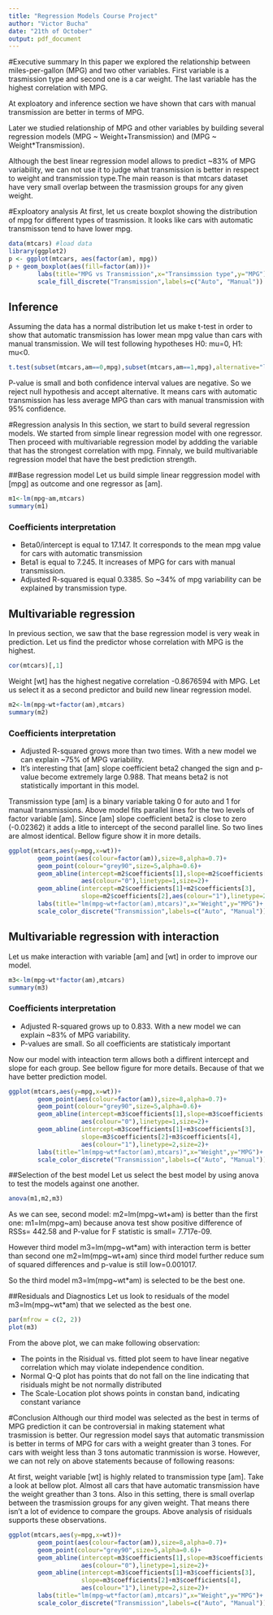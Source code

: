 ```yaml
---
title: "Regression Models Course Project"
author: "Victor Bucha"
date: "21th of October"
output: pdf_document
---
```


#Executive summary
In this paper we explored the relationship between miles-per-gallon (MPG) and two other variables. First variable is a trasmission type and second one is a car weight. The last variable has the highest correlation with MPG. 

At exploatory and inference section we have shown that cars with manual transmission are better in terms of MPG. 

Later we studied relationship of MPG and other variables by building several regression models (MPG ~ Weight+Transmission) and (MPG ~ Weight*Transmission). 

Although the best linear regression model allows to predict ~83% of MPG variability, we can not use it to judge what transmission is better in respect to weight and transmission type.The main reason is that mtcars dataset have very small overlap between the trasmission groups for any given weight. 

#Exploatory analysis 
At first, let us create boxplot showing the distribution of mpg for different types of trasmission. It looks like cars with automatic transmisson tend to have lower mpg.
```r
data(mtcars) #load data
library(ggplot2)
p <- ggplot(mtcars, aes(factor(am), mpg))
p + geom_boxplot(aes(fill=factor(am)))+
        labs(title="MPG vs Transmission",x="Transimssion type",y="MPG")+
        scale_fill_discrete("Transmission",labels=c("Auto", "Manual"))
```

## Inference
Assuming the data has a normal distribution let us make t-test in order to show that automatic transmission has lower mean mpg value than cars with manual transmission. We will test following hypotheses H0: mu=0, H1: mu<0.
```r
t.test(subset(mtcars,am==0,mpg),subset(mtcars,am==1,mpg),alternative="less")
```
P-value is small and both confidence interval values are negative. So we reject null hypothesis and accept alternative. It means cars with automatic transmission has less average MPG than cars with manual transmission with 95% confidence.

#Regression analysis
In this section, we start to build several regression models. We started from simple linear regression model with one regressor. Then proceed with multivariable regression model by addding the variable that has the strongest correlation with mpg. Finnaly, we build multivariable regression model that have the best prediction strength.

##Base regression model
Let us build simple linear reggression model with [mpg] as outcome and one regressor as [am].
```r
m1<-lm(mpg~am,mtcars)
summary(m1)
```
### Coefficients interpretation
* Beta0/intercept is equal to 17.147. It corresponds to the mean mpg value for cars with automatic transmission
* Beta1 is equal to 7.245. It increases of MPG for cars with manual transmission.
* Adjusted R-squared is equal 0.3385. So ~34% of mpg variability can be explained by transmission type. 

## Multivariable regression 
In previous section, we saw that the base regression model is very weak in prediction. Let us find the predictor whose correlation with MPG is the highest.

```r
cor(mtcars)[,1]
```

Weight [wt] has the highest negative correlation -0.8676594 with MPG. Let us select it as a second predictor and build new linear regression model.

```r
m2<-lm(mpg~wt+factor(am),mtcars)
summary(m2)
```
### Coefficients interpretation
* Adjusted R-squared grows more than two times. With a new model we can explain ~75% of MPG variability. 
* It's interesting that [am] slope coefficient beta2 changed the sign and p-value become extremely large 0.988. That means beta2 is not statistically important in this model.

Transmission type [am] is a binary variable taking 0 for auto and 1 for manual transmissions. Above model fits parallel lines for the two levels of factor variable [am]. Since [am] slope coefficient beta2 is close to zero (-0.02362) it adds a litle to intercept of the second parallel line. So two lines are almost identical. Bellow figure show it in more details.

```r
ggplot(mtcars,aes(y=mpg,x=wt))+
        geom_point(aes(colour=factor(am)),size=8,alpha=0.7)+
        geom_point(colour="grey90",size=5,alpha=0.6)+
        geom_abline(intercept=m2$coefficients[1],slope=m2$coefficients[2],
                    aes(colour="0"),linetype=1,size=2)+
        geom_abline(intercept=m2$coefficients[1]+m2$coefficients[3],
                    slope=m2$coefficients[2],aes(colour="1"),linetype=2,size=2)+
        labs(title="lm(mpg~wt+factor(am),mtcars)",x="Weight",y="MPG")+
        scale_color_discrete("Transmission",labels=c("Auto", "Manual"))
```

## Multivariable regression with interaction
Let us make interaction with variable [am] and [wt] in order to improve our model. 
```r
m3<-lm(mpg~wt*factor(am),mtcars)
summary(m3)
```
### Coefficients interpretation
* Adjusted R-squared grows up to 0.833. With a new model we can explain ~83% of MPG variability.
* P-values are small. So all coefficients are statisticaly important

Now our model with inteaction term allows both a diffirent intercept and slope for each group. See bellow figure for more details. Because of that we have better prediction model.

```r
ggplot(mtcars,aes(y=mpg,x=wt))+
        geom_point(aes(colour=factor(am)),size=8,alpha=0.7)+
        geom_point(colour="grey90",size=5,alpha=0.6)+
        geom_abline(intercept=m3$coefficients[1],slope=m3$coefficients[2],
                    aes(colour="0"),linetype=1,size=2)+
        geom_abline(intercept=m3$coefficients[1]+m3$coefficients[3],
                    slope=m3$coefficients[2]+m3$coefficients[4],
                    aes(colour="1"),linetype=2,size=2)+
        labs(title="lm(mpg~wt*factor(am),mtcars)",x="Weight",y="MPG")+
        scale_color_discrete("Transmission",labels=c("Auto", "Manual"))
```

##Selection of the best model
Let us select the best model by using anova to test the models against one another.
```r
anova(m1,m2,m3)
```
As we can see, second model: m2=lm(mpg~wt+am) is better than the first one: m1=lm(mpg~am) because anova test show positive difference of RSSs= 442.58 and P-value for F statistic is small= 7.717e-09.

However third model m3=lm(mpg~wt*am) with interaction term is better than second one m2=lm(mpg~wt+am) since third model further reduce sum of squared differences and p-value is still low=0.001017.

So the third model m3=lm(mpg~wt*am) is selected to be the best one.

##Residuals and Diagnostics
Let us look to residuals of the model m3=lm(mpg~wt*am) that we selected as the best one.
```r
par(mfrow = c(2, 2))
plot(m3)
```
From the above plot, we can make following observation:  

* The points in the Risidual vs. fitted plot seem to have linear negative correlation which may violate independence condition.  
* Normal Q-Q plot has points that do not fall on the line indicating that risiduals might be not normally distributed  
* The Scale-Location plot shows points in constan band, indicating constant variance  

#Conclusion
Although our third model was selected as the best in terms of MPG prediction it can be controversial in making statement what trasmission is better. Our regression model says that automatic transmission is better in terms of MPG for cars with a weight greater than 3 tones. For cars with weight less than 3 tons automatic tranmission is worse. However, we can not rely on above statements because of following reasons:

At first, weight variable [wt] is highly related to transmission type [am]. Take a look at bellow plot. Almost all cars that have automatic transmission have the weight greather than 3 tons. Also in this setting, there is small overlap between the trasmission groups for any given weight. That means there isn't a lot of evidence to compare the groups. Above analysis of risiduals supports these observations. 

```r
ggplot(mtcars,aes(y=mpg,x=wt))+
        geom_point(aes(colour=factor(am)),size=8,alpha=0.7)+
        geom_point(colour="grey90",size=5,alpha=0.6)+
        geom_abline(intercept=m3$coefficients[1],slope=m3$coefficients[2],
                    aes(colour="0"),linetype=1,size=2)+
        geom_abline(intercept=m3$coefficients[1]+m3$coefficients[3],
                    slope=m3$coefficients[2]+m3$coefficients[4],
                    aes(colour="1"),linetype=2,size=2)+
        labs(title="lm(mpg~wt*factor(am),mtcars)",x="Weight",y="MPG")+
        scale_color_discrete("Transmission",labels=c("Auto", "Manual"))
```
